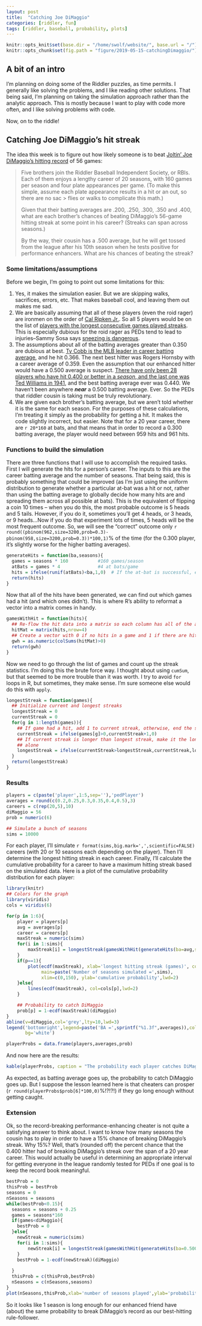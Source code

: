 ```yaml
---
layout: post
title:  "Catching Joe DiMaggio"
categories: [riddler, fun]
tags: [riddler, baseball, probability, plots]
---
```

```r
knitr::opts_knit$set(base.dir = "/home/swolf/website/", base.url = "/")
knitr::opts_chunk$set(fig.path = "figure/2019-05-15-catchingDimaggio/")
```

## A bit of an intro
I'm planning on doing some of the Riddler puzzles, as time permits.  I generally like solving the problems, and I like reading other solutions.  That being said, I'm planning on taking the simulation approach rather than the analytic approach.  This is mostly because I want to play with code more often, and I like solving problems with code.  

Now, on to the riddle!

## Catching Joe DiMaggio's hit streak

The idea this week is to figure out how likely someone is to beat [Joltin' Joe DiMaggio's hitting record](https://fivethirtyeight.com/features/can-the-riddler-bros-beat-joe-dimaggios-hitting-streak/) of 56 games:

> Five brothers join the Riddler Baseball Independent Society, or RBIs. Each of them enjoys a lengthy career of 20 
> seasons, with 160 games per season and four plate appearances per game. (To make this simple, assume each plate
> appearance results in a hit or an out, so there are no sac > flies or walks to complicate this math.)
>
> Given that their batting averages are .200, .250, .300, .350 and .400, what are each brother’s chances of beating 
> DiMaggio’s 56-game hitting streak at some point in his career? (Streaks can span across seasons.)
>
> By the way, their cousin has a .500 average, but he will get tossed from the league after his 10th season when he 
> tests positive for performance enhancers. What are his chances of beating the streak?

### Some limitations/assumptions
Before we begin, I'm going to point out some limitations for this:

1. Yes, it makes the simulation easier.  But we are skipping walks, sacrifices, errors, etc.  That makes baseball cool, and leaving them out makes me sad.
2. We are basically assuming that all of these players (even the roid rager) are ironmen on the order of [Cal Ripken Jr.](https://en.wikipedia.org/wiki/Cal_Ripken_Jr.).  So all 5 players would be on the list of [players with the longest consecutive games played streaks](https://en.wikipedia.org/wiki/Major_League_Baseball_consecutive_games_played_streaks).  This is especially dubious for the roid rager as PEDs tend to lead to injuries--Sammy Sosa says [sneezing is dangerous](http://www.espn.com/mlb/news/story?id=1804239).
3. The assumptions about all of the batting averages greater than 0.350 are dubious at best.  [Ty Cobb is the MLB leader in career batting average](https://en.wikipedia.org/wiki/List_of_Major_League_Baseball_career_batting_average_leaders), and he hit 0.366.  The next best hitter was Rogers Hornsby with a career average of 0.359.  Even the assumption that our enhanced hitter would have a 0.500 average is suspect.  [There have only been 28 players who have hit 0.400 or better in a *season*, and the last one was Ted Williams in 1941](https://en.wikipedia.org/wiki/List_of_Major_League_Baseball_players_with_a_.400_batting_average_in_a_season), and the best batting average ever was 0.440.  We haven't been anywhere ***near*** a 0.500 batting average.  Ever.  So the PEDs that riddler cousin is taking must be truly revolutionary. 
4. We are given each brother's batting average, but we aren't told whether it is the same for each season.  For the purposes of these calculations, I'm treating it simply as the probability for getting a hit.  It makes the code slightly incorrect, but easier.  Note that for a 20 year career, there are `r 20*160` at bats, and that means that in order to record a 0.300 batting average, the player would need between 959 hits and 961 hits.

### Functions to build the simulation
There are three functions that I will use to accomplish the required tasks.  First I will generate the hits for a person's career.  The inputs to this are the career batting average and the number of seasons.  That being said, this is probably something that could be improved (as I'm just using the uniform distribution to generate whether a particular at-bat was a hit or not, rather than using the batting average to globally decide how many hits are and spreading them across all possible at bats).  This is the equivalent of flipping a coin 10 times -- when you do this, the most probable outcome is 5 heads and 5 tails.  However, if you do it, sometimes you'll get 4 heads, or 3 heads, or 9 heads...Now if you do that experiment lots of times, 5 heads will be the most frequent outcome.  So, we will see the "correct" outcome only `r round((pbinom(962,size=3200,prob=0.3)-pbinom(958,size=3200,prob=0.3))*100,1)`% of the time (for the 0.300 player, it's slightly worse for the higher batting averages).

```r
generateHits = function(ba,seasons){
  games = seasons * 160           #160 games/season 
  atBats = games * 4              #4 at bats/game
  hits = ifelse(runif(atBats)<ba,1,0)  # If the at-bat is successful, enter a 1, otherwise make it a 0.
  return(hits)
}
```

Now that all of the hits have been generated, we can find out which games had a hit (and which ones didn't).  This is where R's ability to reformat a vector into a matrix comes in handy.  

```r
gamesWithHit = function(hits){
  ## Re-flow the hit data into a matrix so each column has all of the at-bats in a game. 
  hitMat = matrix(hits,nrow=4)
  ## Create a vector with 0 if no hits in a game and 1 if there are hits in a game.
  gwh = as.numeric(colSums(hitMat)>0)
  return(gwh)
}
```

Now we need to go through the list of games and count up the streak statistics.  I'm doing this the brute force way.  I thought about using `cumSum`, but that seemed to be more trouble than it was worth.  I try to avoid `for` loops in R, but sometimes, they make sense.  I'm sure someone else would do this with `apply`.

```r
longestStreak = function(games){
  ## Initialize current and longest streaks
  longestStreak = 0
  currentStreak = 0
  for(g in 1:length(games)){
    ## If game had a hit, add 1 to current streak, otherwise, end the streak
    currentStreak = ifelse(games[g]>0,currentStreak+1,0)
    ## If current streak is longer than longest streak, make it the longest streak, otherwise, leave longest streak 
    ## alone
    longestStreak = ifelse(currentStreak>longestStreak,currentStreak,longestStreak)
  }
  return(longestStreak)
}
```


### Results
```r
players = c(paste('player',1:5,sep=''),'pedPlayer')
averages = round(c(0.2,0.25,0.3,0.35,0.4,0.5),3)
careers = c(rep(20,5),10)
diMaggio = 56
prob = numeric(6)

## Simulate a bunch of seasons
sims = 10000
```
For each player, I'll simulate `r format(sims,big.mark=',',scientific=FALSE)` careers (with 20 or 10 seasons each depending on the player).  Then I'll determine the longest hitting streak in each career.  Finally, I'll calculate the cumulative probability for a career to have a maximum hitting streak based on the simulated data.  Here is a plot of the cumulative probability distribution for each player:

```r
library(knitr)
## Colors for the graph
library(viridis)
cols = viridis(6)

for(p in 1:6){
    player = players[p]
    avg = averages[p]
    career = careers[p]
    maxStreak = numeric(sims)
    for(i in 1:sims){
        maxStreak[i] = longestStreak(gamesWithHit(generateHits(ba=avg,seasons=career)))
    }
    if(p==1){
        plot(ecdf(maxStreak), xlab='longest hitting streak (games)', col=cols[p], lty=p,
             main=paste('Number of seasons simulated =',sims),
             xlim=c(0,150), ylab='cumulative probability',lwd=2)
    }else{
        lines(ecdf(maxStreak), col=cols[p],lwd=2)
    }

    ## Probability to catch DiMaggio
    prob[p] = 1-ecdf(maxStreak)(diMaggio)
}
abline(v=diMaggio,col='grey',lty=10,lwd=3)
legend('bottomright',legend=paste('BA =',sprintf("%1.3f",averages)),col=cols,lty=1,lwd=2,pch=16,
       bg='white')

playerProbs = data.frame(players,averages,prob)
```

And now here are the results:
```r
kable(playerProbs, caption = "The probability each player catches DiMaggio", digits=3)
```

As expected, as batting average goes up, the probability to catch DiMaggio goes up.  But I suppose the lesson learned here is that cheaters can prosper (`r round(playerProbs$prob[6]*100,0)`%!?!?!) if they go long enough without getting caught.

### Extension
Ok, so the record-breaking performance-enhancing cheater is not quite a satisfying answer to think about.  I want to know how many seasons the cousin has to play in order to have a 15% chance of breaking DiMaggio's streak.  Why 15%?  Well, that's (rounded off) the percent chance that the 0.400 hitter had of breaking DiMaggio's streak over the span of a 20 year career.  This would actually be useful in determining an appropriate interval for getting everyone in the league randomly tested for PEDs if one goal is to keep the record book meaningful.

```r
bestProb = 0
thisProb = bestProb
seasons = 0
nSeasons = seasons
while(bestProb<0.15){
  seasons = seasons + 0.25
  games = seasons*160
  if(games<diMaggio){
    bestProb = 0
  }else{
    newStreak = numeric(sims)
    for(i in 1:sims){
        newStreak[i] = longestStreak(gamesWithHit(generateHits(ba=0.500,seasons=seasons)))
    }
    bestProb = 1-ecdf(newStreak)(diMaggio)
    
  }
  thisProb = c(thisProb,bestProb)
  nSeasons = c(nSeasons,seasons)
}
plot(nSeasons,thisProb,xlab='number of seasons played',ylab='probability to beat DiMaggio')
```

So it looks like 1 season is long enough for our enhanced friend have (about) the same probability to break DiMaggio's record as our best-hitting rule-follower.